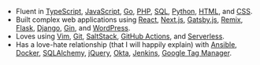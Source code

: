 ---
---

* Fluent in [TypeScript](https://www.typescriptlang.org/),
  [JavaScript](https://en.wikipedia.org/wiki/JavaScript),
  [Go](https://golang.org/),
  [PHP](https://www.php.net/),
  [SQL](https://en.wikipedia.org/wiki/SQL),
  [Python](https://www.python.org/),
  [HTML](https://en.wikipedia.org/wiki/HTML5),
  and [CSS](https://www.w3.org/Style/CSS/Overview.en.html).
* Built complex web applications using [React](https://reactjs.org/),
  [Next.js](https://nextjs.org/),
  [Gatsby.js](https://www.gatsbyjs.org/),
  [Remix](https://remix.run/),
  [Flask](https://www.palletsprojects.com/p/flask/),
  [Django](https://www.djangoproject.com/),
  [Gin](https://gin-gonic.com/),
  and [WordPress](https://wordpress.org/).
* Loves using [Vim](https://www.vim.org/),
  [Git](https://git-scm.com/),
  [SaltStack](https://www.saltstack.com/),
  [GitHub Actions](https://github.com/features/actions),
  and [Serverless](https://serverless.com/).
* Has a love-hate relationship (that I will happily explain) with [Ansible](https://www.ansible.com/),
  [Docker](https://www.docker.com/),
  [SQLAlchemy](https://www.sqlalchemy.org/),
  [jQuery](https://jquery.com/),
  [Okta](https://www.okta.com/),
  [Jenkins](https://jenkins.io/),
  [Google Tag Manager](https://tagmanager.google.com/).
